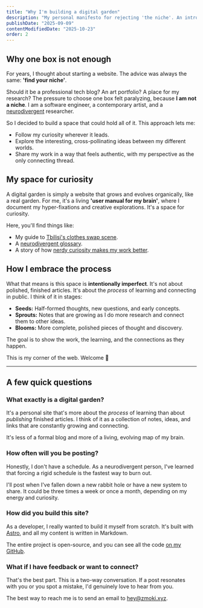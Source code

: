 ```yaml
---
title: "Why I'm building a digital garden"
description: "My personal manifesto for rejecting 'the niche'. An introduction to this digital garden and how it serves as a map of my brain."
publishDate: "2025-09-09"
contentModifiedDate: "2025-10-23"
order: 2
---
```


## Why one box is not enough

For years, I thought about starting a website. The advice was always the same: **'find your niche'**.

Should it be a professional tech blog? An art portfolio? A place for my research? The pressure to choose one box felt paralyzing, because **I am not a niche**. I am a software engineer, a contemporary artist, and a [neurodivergent](/feed/4-neurodivergent-glossary) researcher.

So I decided to build a space that could hold all of it. This approach lets me:

- Follow my curiosity wherever it leads.
- Explore the interesting, cross-pollinating ideas between my different worlds.
- Share my work in a way that feels authentic, with my perspective as the only connecting thread.

## My space for curiosity

A digital garden is simply a website that grows and evolves organically, like a real garden. For me, it's a living **'user manual for my brain'**, where I document my hyper-fixations and creative explorations. It's a space for curiosity.

Here, you'll find things like:

- My guide to [Tbilisi's clothes swap scene](/feed/6-tbilisi-swaps-guide).
- A [neurodivergent glossary](/feed/4-neurodivergent-glossary).
- A story of how [nerdy curiosity makes my work better](/feed/7-nerdy-curiosity-better-work).

## How I embrace the process

What that means is this space is **intentionally imperfect**. It's not about polished, finished articles. It's about the _process_ of learning and connecting in public. I think of it in stages:

- **Seeds:** Half-formed thoughts, new questions, and early concepts.
- **Sprouts:** Notes that are growing as I do more research and connect them to other ideas.
- **Blooms:** More complete, polished pieces of thought and discovery.

The goal is to show the work, the learning, and the connections as they happen.

This is my corner of the web. Welcome &#129655;

---

## A few quick questions

### What exactly is a digital garden?

It's a personal site that's more about the _process_ of learning than about _publishing_ finished articles. I think of it as a collection of notes, ideas, and links that are constantly growing and connecting.

It's less of a formal blog and more of a living, evolving map of my brain.

### How often will you be posting?

Honestly, I don't have a schedule. As a neurodivergent person, I've learned that forcing a rigid schedule is the fastest way to burn out.

I'll post when I've fallen down a new rabbit hole or have a new system to share. It could be three times a week or once a month, depending on my energy and curiosity.

### How did you build this site?

As a developer, I really wanted to build it myself from scratch. It's built with [Astro](https://astro.build/), and all my content is written in Markdown.

The entire project is open-source, and you can see all the code [on my GitHub](https://github.com/zmoki/zmoki.xyz).

### What if I have feedback or want to connect?

That's the best part. This is a two-way conversation. If a post resonates with you or you spot a mistake, I'd genuinely love to hear from you.

The best way to reach me is to send an email to [hey@zmoki.xyz](mailto:hey@zmoki.xyz).
